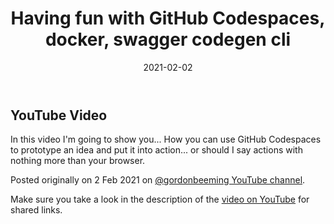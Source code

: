 ﻿---
title: 'Having fun with GitHub Codespaces, docker, swagger codegen cli'
date: 2021-02-02
tags: ['nuget.org', 'swagger codegen cli', 'Codespaces', 'GitHub', 'YouTube Videos', 'GitHub Codespaces', 'Docker', 'Strava API']
draft: false
summary: 'In this video I''m going to show you... How you can use GitHub Codespaces to prototype an idea and put it into action... or should I say actions with nothing more than your browser.'
---


## YouTube Video

In this video I'm going to show you... How you can use GitHub Codespaces to prototype an idea and put it into action... or should I say actions with nothing more than your browser.

Posted originally on 2 Feb 2021 on [@gordonbeeming YouTube channel](https://www.youtube.com/watch?v=6ARCc6YJj3I).

Make sure you take a look in the description of the [video on YouTube](https://www.youtube.com/watch?v=6ARCc6YJj3I) for shared links.

<YouTubeEmbed width="480" height="270" src="//www.youtube.com/embed/6ARCc6YJj3I" frameborder="0" allow="accelerometer; autoplay; clipboard-write; encrypted-media; gyroscope; picture-in-picture" allowfullscreen />

